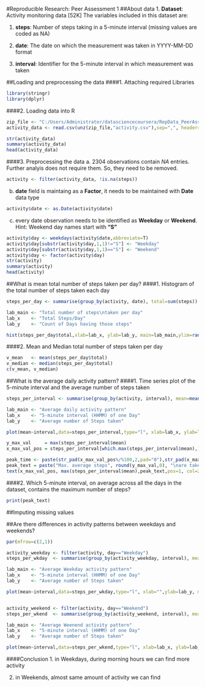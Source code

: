 #Reproducible Research: Peer Assessment 1
##About data
1. **Dataset**: Activity monitoring data [52K]
The variables included in this dataset are:

1. **steps**: Number of steps taking in a 5-minute interval (missing values are coded as NA)

2. **date**: The date on which the measurement was taken in YYYY-MM-DD format

3. **interval**: Identifier for the 5-minute interval in which measurement was taken

##Loading and preprocessing the data
####1. Attaching required Libraries
```r
library(stringr)
library(dplyr)
```
####2. Loading data into R
```r
zip_file <- "C:/Users/Administrator/datasciencecoursera/RepData_PeerAssessment1/activity.zip"
activity_data <- read.csv(unz(zip_file,"activity.csv"),sep=",", header=T)

str(activity_data)
summary(activity_data)
head(activity_data)
```
####3. Preprocessing the data
  a. 2304 observations contain *NA* entries. Further analyis does not require them. So, they need to be removed.
```r
activity <- filter(activity_data, !is.na(steps))
```
  
  b. **date** field is maintaing as a **Factor**, it needs to be maintained with **Date** data type
```r
activity$date <- as.Date(activity$date)
```
  
  c. every date observation needs to be identified as **Weekday** or **Weekend**.  Hint: Weekend day names start with **"S"**
```r
activity$day <- weekdays(activity$date,abbreviate=T)
activity$day[substr(activity$day,1,1)!="S"] <- "Weekday"
activity$day[substr(activity$day,1,1)=="S"] <- "Weekend"
activity$day <- factor(activity$day)
str(activity)
summary(activity)
head(activity)
```
##What is mean total number of steps taken per day?
####1. Histogram of the total number of steps taken each day
```r
steps_per_day <- summarise(group_by(activity, date), total=sum(steps))

lab_main <- "Total number of steps\ntaken per day"
lab_x    <- "Total Steps/Day"
lab_y    <- "Count of Days having those steps"

hist(steps_per_day$total,xlab=lab_x, ylab=lab_y, main=lab_main,ylim=range(1:30),labels=T, col=rainbow(5)) 
```

####2. Mean and Median total number of steps taken per day
```r
v_mean   <- mean(steps_per_day$total)
v_median <- median(steps_per_day$total)
c(v_mean, v_median)
```

##What is the average daily activity pattern?
####1. Time series plot of the 5-minute interval and the average number of steps taken
```r
steps_per_interval <- summarise(group_by(activity, interval), mean=mean(steps))

lab_main <- "Average daily activity pattern"
lab_x    <- "5-minute interval (HHMM) of one Day"
lab_y    <- "Average number of Steps taken"

plot(mean~interval,data=steps_per_interval,type="l", xlab=lab_x, ylab=lab_y, main=lab_main)

y_max_val     = max(steps_per_interval$mean)
x_max_val_pos = steps_per_interval[which.max(steps_per_interval$mean),]$interval

peak_time <- paste(str_pad(x_max_val_pos%/%100,2,pad="0"),str_pad(x_max_val_pos%%100,2,pad="0"),sep=":")
peak_text = paste("Max. average steps", round(y_max_val,0), "\nare taken at", peak_time)
text(x_max_val_pos, max(steps_per_interval$mean),peak_text,pos=1, col=2)
```

####2. Which 5-minute interval, on average across all the days in the dataset, contains the maximum number of steps?
```r
print(peak_text)
```

##Imputing missing values

##Are there differences in activity patterns between weekdays and weekends?
```r
par(mfrow=c(2,1))

activity_weekday <- filter(activity, day=="Weekday")
steps_per_wkday  <- summarise(group_by(activity_weekday, interval), mean=mean(steps))

lab_main <- "Average Weekday activity pattern"
lab_x    <- "5-minute interval (HHMM) of one Day"
lab_y    <- "Average number of Steps taken"

plot(mean~interval,data=steps_per_wkday,type="l", xlab="",ylab=lab_y, main=lab_main)


activity_weekend <- filter(activity, day=="Weekend")
steps_per_wkend  <- summarise(group_by(activity_weekend, interval), mean=mean(steps))

lab_main <- "Average Weenend activity pattern"
lab_x    <- "5-minute interval (HHMM) of one Day"
lab_y    <- "Average number of Steps taken"

plot(mean~interval,data=steps_per_wkend,type="l", xlab=lab_x, ylab=lab_y, main=lab_main)
```

####Conclusion
1. in Weekdays, during morning hours we can find more activity

2. in Weekends, almost same amount of activity we can find
